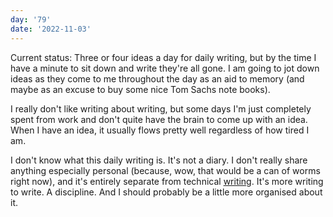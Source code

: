 ```yaml
---
day: '79'
date: '2022-11-03'
---
```


Current status: Three or four ideas a day for daily writing, but by the time I have a minute to sit down and write they're all gone. I am going to jot down ideas as they come to me throughout the day as an aid to memory (and maybe as an excuse to buy some nice Tom Sachs note books).

I really don't like writing about writing, but some days I'm just completely spent from work and don't quite have the brain to come up with an idea. When I have an idea, it usually flows pretty well regardless of how tired I am.

I don't know what this daily writing is. It's not a diary. I don't really share anything especially personal (because, wow, that would be a can of worms right now), and it's entirely separate from technical [writing](/writing). It's more writing to write. A discipline. And I should probably be a little more organised about it.

